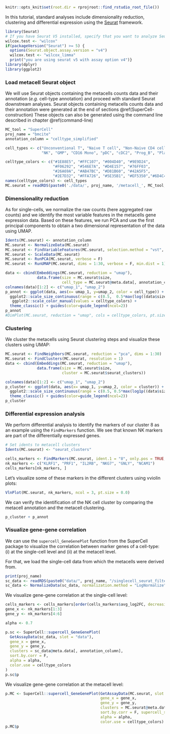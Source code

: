 
[//]: # (Standard downstream analysis of metacells using R (Seurat))

```r
knitr::opts_knit$set(root.dir = rprojroot::find_rstudio_root_file())
```

In this tutorial, standard analyses include dimensionality reduction, clustering and differential expression using the [Seurat](https://satijalab.org/seurat/) framework.

```r
library(Seurat)
# If you have Seurat V5 installed, specify that you want to analyze Seurat V4 objects
wilcox.test <- "wilcox"
if(packageVersion("Seurat") >= 5) {
  options(Seurat.object.assay.version = "v4") 
  wilcox.test <- "wilcox_limma"
  print("you are using seurat v5 with assay option v4")}
library(dplyr)
library(ggplot2)
```

### Load metacell Seurat object

We will use Seurat objects containing the metacells counts data and their annotation (*e.g.* cell-type annotation) and
proceed with standard Seurat downstream analyses.
Seurat objects containing metacells counts data and their annotation were generated at the end of sections \@ref(SuperCell-construction)
These objects can also be generated using the command line described in chapter \@ref(command-line)

```r
MC_tool = "SuperCell"
proj_name = "bmcite"
annotation_column = "celltype_simplified"

cell_types <- c("Unconventional T", "Naive T cell", "Non-Naive CD4 cell", "CD14 Mono", "B cell", "Non-Naive CD8 cell",
                "NK", "GMP", "CD16 Mono", "pDC", "cDC2", "Prog_B", "Plasmablast", "HSC", "LMPP", "Prog_DC", "MEP")

celltype_colors <- c("#1E88E5", "#FFC107", "#004D40", "#9E9D24",
                     "#F06292", "#546E7A", "#D4E157", "#76FF03", 
                     "#26A69A", "#AB47BC", "#D81B60", "#42A5F5",
                     "#2E7D32", "#FFA726", "#5E35B1", "#EF5350","#6D4C41")
names(celltype_colors) <- cell_types
MC.seurat = readRDS(paste0('./data/', proj_name, '/metacell_', MC_tool,'.rds'))
```


### Dimensionality reduction

As for single-cells, we normalize the raw counts (here aggregated raw counts) and we identify the most variable features in the metacells gene expression data.
Based on these features, we run PCA and use the first principal components to obtain a two dimensional representation of the data using UMAP.

```r
Idents(MC.seurat) <- annotation_column
MC.seurat <- NormalizeData(MC.seurat)
MC.seurat <- FindVariableFeatures(MC.seurat, selection.method = "vst", nfeatures = 2000)
MC.seurat <- ScaleData(MC.seurat)
MC.seurat <- RunPCA(MC.seurat, verbose = F)
MC.seurat <- RunUMAP(MC.seurat, dims = 1:30, verbose = F, min.dist = 1)

data <- cbind(Embeddings(MC.seurat, reduction = "umap"),
              data.frame(size = MC.seurat$size,
                         cell_type = MC.seurat@meta.data[, annotation_column]))
colnames(data)[1:2] <- c("umap_1", "umap_2")
p_annot <- ggplot(data, aes(x= umap_1, y=umap_2, color = cell_type)) + geom_point(aes(size=size)) +
  ggplot2::scale_size_continuous(range = c(0.5,  0.5*max(log((data$size))))) +
   ggplot2::scale_color_manual(values = celltype_colors) +
  theme_classic() + guides(color=guide_legend(ncol=2))
p_annot
#DimPlot(MC.seurat, reduction = "umap", cols = celltype_colors, pt.size = log1p(MC.seurat$size))
```

### Clustering

We cluster the metacells using Seurat clustering steps and visualize these clusters using UMAP:
```r
MC.seurat <- FindNeighbors(MC.seurat, reduction = "pca", dims = 1:30)
MC.seurat <- FindClusters(MC.seurat, resolution = 1)
data <- cbind(Embeddings(MC.seurat, reduction = "umap"),
              data.frame(size = MC.seurat$size,
                         cluster = MC.seurat$seurat_clusters))

colnames(data)[1:2] <- c("umap_1", "umap_2")
p_cluster <- ggplot(data, aes(x= umap_1, y=umap_2, color = cluster)) + geom_point(aes(size=size)) +
  ggplot2::scale_size_continuous(range = c(0.5, 0.5*max(log1p((data$size))))) +
  theme_classic() + guides(color=guide_legend(ncol=2))
p_cluster
```

### Differential expression analysis

We perform differential analysis to identify the markers of our cluster 8 as an example using the `FindMarkers` function. 
We see that known NK markers are part of the differentially expressed genes.
```r
# Set idents to metacell clusters
Idents(MC.seurat) <- "seurat_clusters"

cells_markers <- FindMarkers(MC.seurat, ident.1 = "8", only.pos = TRUE, logfc.threshold = 0.25, min.pct = 0.1, test.use = wilcox.test, pseudocount.use = 1)
nk_markers <- c("KLRF1", "PRF1", "IL2RB", "NKG7", "GNLY", "NCAM1")
cells_markers[nk_markers, ]
```

Let's visualize some of these markers in the different clusters using vviolin plots:

```r
VlnPlot(MC.seurat, nk_markers, ncol = 3, pt.size = 0.0)
```

We can verify the identification of the NK cell cluster by comparing the metacell annotation and the metacell clustering.

```r
p_cluster + p_annot
```

### Visualize gene-gene correlation

We can use the `supercell_GeneGenePlot` function from the SuperCell package to visualize the correlation between marker genes of a cell-type:
(i) at the single-cell level and
(ii) at the metacell level.

For that, we load the single-cell data from which the metacells were derived from.
```r
print(proj_name)
sc_data <- readRDS(paste0("data/", proj_name, "/singlecell_seurat_filtered.rds"))
sc_data <- NormalizeData(sc_data, normalization.method = "LogNormalize")
```

We visualize gene-gene correlation at the single-cell level:
```r
cells_markers <- cells_markers[order(cells_markers$avg_log2FC, decreasing = T),]
gene_x <- nk_markers[1:3] 
gene_y <- nk_markers[4:6]

alpha <- 0.7

p.sc <- SuperCell::supercell_GeneGenePlot(
  GetAssayData(sc_data, slot = "data"),
  gene_x = gene_x,
  gene_y = gene_y,
  clusters = sc_data@meta.data[, annotation_column],
  sort.by.corr = F,
  alpha = alpha,
  color.use = celltype_colors
)
p.sc$p 
```

We visualize gene-gene correlation at the metacell level:
```r

p.MC <- SuperCell::supercell_GeneGenePlot(GetAssayData(MC.seurat, slot = "data"),
                                          gene_x = gene_x,
                                          gene_y = gene_y,
                                          clusters = MC.seurat@meta.data[, annotation_column],
                                          sort.by.corr = F, supercell_size = MC.seurat$size,
                                          alpha = alpha,
                                          color.use = celltype_colors)
p.MC$p 
```
